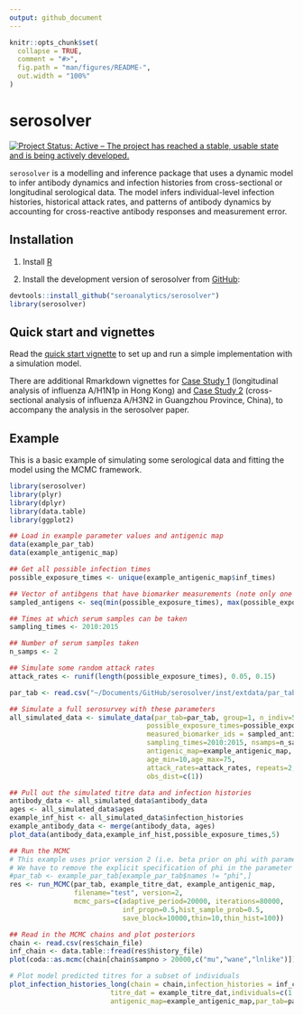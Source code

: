 ```yaml
---
output: github_document
---
```


<!-- README.md is generated from README.Rmd. Please edit that file -->

```r
knitr::opts_chunk$set(
  collapse = TRUE,
  comment = "#>",
  fig.path = "man/figures/README-",
  out.width = "100%"
)
```
# serosolver

[![Project Status: Active – The project has reached a stable, usable state and is being actively developed.](https://www.repostatus.org/badges/latest/active.svg)](https://www.repostatus.org/#active)


`serosolver` is a modelling and inference package that uses a dynamic model to infer antibody dynamics and infection histories from cross-sectional or longitudinal serological data. The model infers individual-level infection histories, historical attack rates, and patterns of antibody dynamics by accounting for cross-reactive antibody responses and measurement error.

## Installation
1. Install [R][r-project]

2. Install the development version of serosolver from [GitHub](https://github.com/seroanalytics/serosolver):

```r
devtools::install_github("seroanalytics/serosolver")
library(serosolver)
```
## Quick start and vignettes

Read the [quick start vignette][vignette-doc] to set up and run a simple implementation with a simulation model.

There are additional Rmarkdown vignettes for [Case Study 1][c1-vignette-doc] (longitudinal analysis of influenza A/H1N1p in Hong Kong) and [Case Study 2][c2-vignette-doc] (cross-sectional analysis of influenza A/H3N2 in Guangzhou Province, China), to accompany the analysis in the serosolver paper.

[r-project]: http://cran.r-project.org
[vignette-doc]: https://seroanalytics.github.io/serosolver/articles/serosolver-quick_start_guide.html
[c1-vignette-doc]: https://seroanalytics.github.io/serosolver/articles/cs1_vignette.html
[c2-vignette-doc]: https://seroanalytics.github.io/serosolver/articles/cs2_vignette.html

## Example

This is a basic example of simulating some serological data and fitting the model using the MCMC framework.

```r
library(serosolver)
library(plyr)
library(dplyr)
library(data.table)
library(ggplot2)

## Load in example parameter values and antigenic map
data(example_par_tab)
data(example_antigenic_map)

## Get all possible infection times
possible_exposure_times <- unique(example_antigenic_map$inf_times)

## Vector of antibgens that have biomarker measurements (note only one representative antigen per time)
sampled_antigens <- seq(min(possible_exposure_times), max(possible_exposure_times), by=2)

## Times at which serum samples can be taken
sampling_times <- 2010:2015

## Number of serum samples taken
n_samps <- 2

## Simulate some random attack rates
attack_rates <- runif(length(possible_exposure_times), 0.05, 0.15)

par_tab <- read.csv("~/Documents/GitHub/serosolver/inst/extdata/par_tab_base.csv")

## Simulate a full serosurvey with these parameters
all_simulated_data <- simulate_data(par_tab=par_tab, group=1, n_indiv=50,
                                  possible_exposure_times=possible_exposure_times,
                                  measured_biomarker_ids = sampled_antigens,
                                  sampling_times=2010:2015, nsamps=n_samps,
                                  antigenic_map=example_antigenic_map,
                                  age_min=10,age_max=75,
                                  attack_rates=attack_rates, repeats=2,
                                  obs_dist=c(1))

## Pull out the simulated titre data and infection histories
antibody_data <- all_simulated_data$antibody_data
ages <- all_simulated_data$ages
example_inf_hist <- all_simulated_data$infection_histories
example_antibody_data <- merge(antibody_data, ages)
plot_data(antibody_data,example_inf_hist,possible_exposure_times,5)

## Run the MCMC
# This example uses prior version 2 (i.e. beta prior on phi with parameters alpha, beta)
# We have to remove the explicit specification of phi in the parameter table
#par_tab <- example_par_tab[example_par_tab$names != "phi",]
res <- run_MCMC(par_tab, example_titre_dat, example_antigenic_map, 
                filename="test", version=2,
                mcmc_pars=c(adaptive_period=20000, iterations=80000, 
                            inf_propn=0.5,hist_sample_prob=0.5,
                            save_block=10000,thin=10,thin_hist=100))

## Read in the MCMC chains and plot posteriors
chain <- read.csv(res$chain_file)
inf_chain <- data.table::fread(res$history_file)
plot(coda::as.mcmc(chain[chain$sampno > 20000,c("mu","wane","lnlike")]))

# Plot model predicted titres for a subset of individuals
plot_infection_histories_long(chain = chain,infection_histories = inf_chain,
                         titre_dat = example_titre_dat,individuals=c(1:4),
                         antigenic_map=example_antigenic_map,par_tab=par_tab)

```
